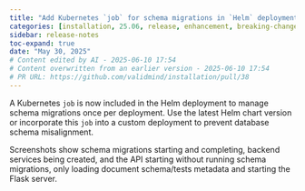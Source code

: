 ```yaml
---
title: "Add Kubernetes `job` for schema migrations in `Helm` deployment (#38)"
categories: [installation, 25.06, release, enhancement, breaking-change]
sidebar: release-notes
toc-expand: true
date: "May 30, 2025"
# Content edited by AI - 2025-06-10 17:54
# Content overwritten from an earlier version - 2025-06-10 17:54
# PR URL: https://github.com/validmind/installation/pull/38
---
```


A Kubernetes `job` is now included in the Helm deployment to manage schema migrations once per deployment. Use the latest Helm chart version or incorporate this `job` into a custom deployment to prevent database schema misalignment.

Screenshots show schema migrations starting and completing, backend services being created, and the API starting without running schema migrations, only loading document schema/tests metadata and starting the Flask server.

<!--- VALIDATION SUMMARY
Content Type: title
Validation Status: CHECK
Attempts: 7
Last Validation: 2025-06-10 17:48:16
Result: The edited content is a clear and concise improvement over the original. It provides a more detailed description by specifying that the Kubernetes job is part of a Helm deployment. The use of backticks for `job` and `Helm` helps to highlight these technical terms, making the statement more readable ...
Reedit Available: Yes
Reedit Message: The edited content is a clear and concise improvement over the original. It provides a more detailed description by specifying that the Kubernetes job is part of a Helm deployment. The use of backtick...
--->
